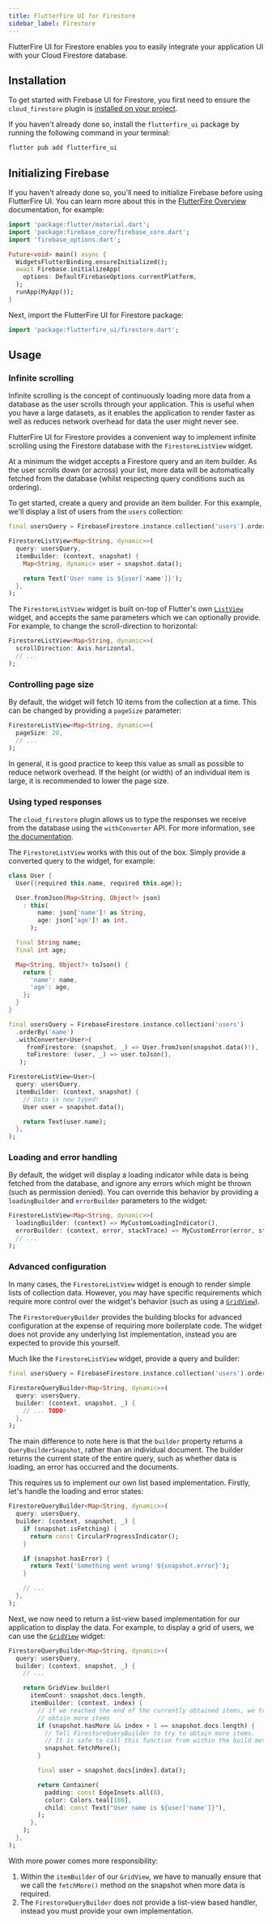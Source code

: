 ```yaml
---
title: FlutterFire UI for Firestore
sidebar_label: Firestore
---
```


FlutterFire UI for Firestore enables you to easily integrate your application UI with your Cloud
Firestore database.

## Installation

To get started with Firebase UI for Firestore, you first need to ensure the `cloud_firestore` plugin is
[installed on your project](https://firebase.flutter.dev/docs/firestore/overview#installation).

If you haven't already done so, install the `flutterfire_ui` package by running the following command in your terminal:

```bash
flutter pub add flutterfire_ui
```

## Initializing Firebase

If you haven't already done so, you'll need to initialize Firebase before using FlutterFire UI.
You can learn more about this in the [FlutterFire Overview](https://firebase.flutter.dev/docs/overview#initializing-flutterfire)
documentation, for example:

```dart title="lib/main.dart"
import 'package:flutter/material.dart';
import 'package:firebase_core/firebase_core.dart';
import 'firebase_options.dart';

Future<void> main() async {
  WidgetsFlutterBinding.ensureInitialized();
  await Firebase.initializeApp(
    options: DefaultFirebaseOptions.currentPlatform,
  );
  runApp(MyApp());
}
```

Next, import the FlutterFire UI for Firestore package:

```dart
import 'package:flutterfire_ui/firestore.dart';
```

## Usage

### Infinite scrolling

Infinite scrolling is the concept of continuously loading more data from a database
as the user scrolls through your application. This is useful when you have a large
datasets, as it enables the application to render faster as well as reduces network
overhead for data the user might never see.

FlutterFire UI for Firestore provides a convenient way to implement infinite scrolling
using the Firestore database with the `FirestoreListView` widget.

At a minimum the widget accepts a Firestore query and an item builder. As the user scrolls
down (or across) your list, more data will be automatically fetched from the database (whilst
respecting query conditions such as ordering).

To get started, create a query and provide an item builder. For this example, we'll display
a list of users from the `users` collection:

```dart
final usersQuery = FirebaseFirestore.instance.collection('users').orderBy('name');

FirestoreListView<Map<String, dynamic>>(
  query: usersQuery,
  itemBuilder: (context, snapshot) {
    Map<String, dynamic> user = snapshot.data();

    return Text('User name is ${user['name']}');
  },
);
```

The `FirestoreListView` widget is built on-top of Flutter's own [`ListView`](https://api.flutter.dev/flutter/widgets/ListView-class.html)
widget, and accepts the same parameters which we can optionally provide. For example, to change the scroll-direction to horizontal:

```dart
FirestoreListView<Map<String, dynamic>>(
  scrollDirection: Axis.horizontal,
  // ...
);
```

### Controlling page size

By default, the widget will fetch 10 items from the collection at a time. This can be changed by providing a `pageSize` parameter:

```dart
FirestoreListView<Map<String, dynamic>>(
  pageSize: 20,
  // ...
);
```

In general, it is good practice to keep this value as small as possible to reduce network overhead. If the height (or width)
of an individual item is large, it is recommended to lower the page size.

### Using typed responses

The `cloud_firestore` plugin allows us to type the responses we receive from the database using the `withConverter` API. For more information,
see [the documentation](firestore/usage.mdx#typing-collectionreference-and-documentreference).

The `FirestoreListView` works with this out of the box. Simply provide a converted query to the widget, for example:

```dart
class User {
  User({required this.name, required this.age});

  User.fromJson(Map<String, Object?> json)
    : this(
        name: json['name']! as String,
        age: json['age']! as int,
      );

  final String name;
  final int age;

  Map<String, Object?> toJson() {
    return {
      'name': name,
      'age': age,
    };
  }
}

final usersQuery = FirebaseFirestore.instance.collection('users')
  .orderBy('name')
  .withConverter<User>(
     fromFirestore: (snapshot, _) => User.fromJson(snapshot.data()!),
     toFirestore: (user, _) => user.toJson(),
   );

FirestoreListView<User>(
  query: usersQuery,
  itemBuilder: (context, snapshot) {
    // Data is now typed!
    User user = snapshot.data();

    return Text(user.name);
  },
);
```

### Loading and error handling

By default, the widget will display a loading indicator while data is being fetched from the database, and ignore any errors which might be thrown
(such as permission denied). You can override this behavior by providing a `loadingBuilder` and `errorBuilder` parameters to the widget:

```dart
FirestoreListView<Map<String, dynamic>>(
  loadingBuilder: (context) => MyCustomLoadingIndicator(),
  errorBuilder: (context, error, stackTrace) => MyCustomError(error, stackTrace),
  // ...
);
```

### Advanced configuration

In many cases, the `FirestoreListView` widget is enough to render simple lists of collection data.
However, you may have specific requirements which require more control over the widget's behavior
(such as using a [`GridView`](https://api.flutter.dev/flutter/widgets/GridView-class.html)).

The `FirestoreQueryBuilder` provides the building blocks for advanced configuration at the expense of
requiring more boilerplate code. The widget does not provide any underlying list implementation, instead
you are expected to provide this yourself.

Much like the `FirestoreListView` widget, provide a query and builder:

```dart
final usersQuery = FirebaseFirestore.instance.collection('users').orderBy('name');

FirestoreQueryBuilder<Map<String, dynamic>>(
  query: usersQuery,
  builder: (context, snapshot, _) {
    // ... TODO!
  },
);
```

The main difference to note here is that the `builder` property returns a `QueryBuilderSnapshot`, rather
than an individual document. The builder returns the current state of the entire query, such as whether
data is loading, an error has occurred and the documents.

This requires us to implement our own list based implementation. Firstly, let's handle the loading and error
states:

```dart
FirestoreQueryBuilder<Map<String, dynamic>>(
  query: usersQuery,
  builder: (context, snapshot, _) {
    if (snapshot.isFetching) {
      return const CircularProgressIndicator();
    }

    if (snapshot.hasError) {
      return Text('Something went wrong! ${snapshot.error}');
    }

    // ...
  },
);
```

Next, we now need to return a list-view based implementation for our application to display the data. For example,
to display a grid of users, we can use the [`GridView`](https://api.flutter.dev/flutter/widgets/GridView-class.html) widget:

```dart
FirestoreQueryBuilder<Map<String, dynamic>>(
  query: usersQuery,
  builder: (context, snapshot, _) {
    // ...

    return GridView.builder(
      itemCount: snapshot.docs.length,
      itemBuilder: (context, index) {
        // if we reached the end of the currently obtained items, we try to
        // obtain more items
        if (snapshot.hasMore && index + 1 == snapshot.docs.length) {
          // Tell FirestoreQueryBuilder to try to obtain more items.
          // It is safe to call this function from within the build method.
          snapshot.fetchMore();
        }

        final user = snapshot.docs[index].data();

        return Container(
          padding: const EdgeInsets.all(8),
          color: Colors.teal[100],
          child: const Text("User name is ${user['name']}"),
        );
      },
    );
  },
);
```

With more power comes more responsibility:

1. Within the `itemBuilder` of our `GridView`, we have to manually ensure that we call the `fetchMore()` method on the snapshot when more data is required.
1. The `FirestoreQueryBuilder` does not provide a list-view based handler, instead you must provide your own implementation.

